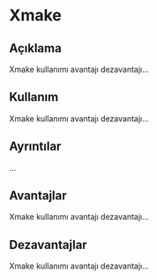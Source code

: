 # Xmake {-}

## Açıklama {-}

Xmake kullanımı avantajı dezavantajı...

## Kullanım {-}

Xmake kullanımı avantajı dezavantajı...

## Ayrıntılar {-}

...

## Avantajlar {-}

Xmake kullanımı avantajı dezavantajı...

## Dezavantajlar {-}

Xmake kullanımı avantajı dezavantajı...

